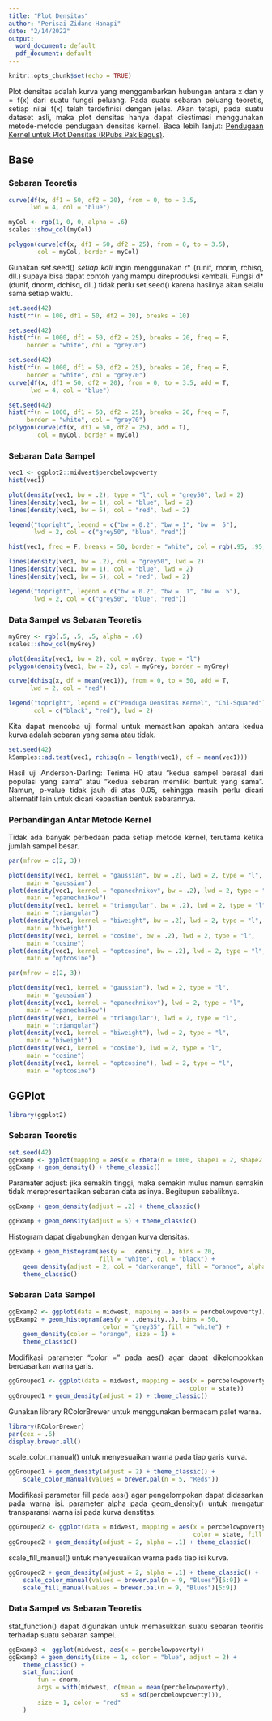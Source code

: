 ```yaml
---
title: "Plot Densitas"
author: "Perisai Zidane Hanapi"
date: "2/14/2022"
output:
  word_document: default
  pdf_document: default
---
```

```r
knitr::opts_chunk$set(echo = TRUE)
```
<style>
body {text-align: justify}
</style>

Plot densitas adalah kurva yang menggambarkan hubungan antara x dan y = f(x) dari suatu fungsi peluang. Pada suatu sebaran peluang teoretis, setiap nilai f(x) telah terdefinisi dengan jelas. Akan tetapi, pada suatu dataset asli, maka plot densitas hanya dapat diestimasi menggunakan metode-metode pendugaan densitas kernel. Baca lebih lanjut: [Pendugaan Kernel untuk Plot Densitas (RPubs Pak Bagus)](https://rpubs.com/bagusco/kerneldensity).

## Base
### Sebaran Teoretis

```r
curve(df(x, df1 = 50, df2 = 20), from = 0, to = 3.5,
      lwd = 4, col = "blue")
```

```r
myCol <- rgb(1, 0, 0, alpha = .6)
scales::show_col(myCol)
```

```r
polygon(curve(df(x, df1 = 50, df2 = 25), from = 0, to = 3.5),
        col = myCol, border = myCol)
```

Gunakan set.seed() *setiap kali* ingin menggunakan r* (runif, rnorm, rchisq, dll.) supaya bisa dapat contoh yang mampu direproduksi kembali. Fungsi d* (dunif, dnorm, dchisq, dll.) tidak perlu set.seed() karena hasilnya akan selalu sama setiap waktu.

```r
set.seed(42)
hist(rf(n = 100, df1 = 50, df2 = 20), breaks = 10)
```

```r
set.seed(42)
hist(rf(n = 1000, df1 = 50, df2 = 25), breaks = 20, freq = F,
     border = "white", col = "grey70")
```

```r
set.seed(42)
hist(rf(n = 1000, df1 = 50, df2 = 25), breaks = 20, freq = F,
     border = "white", col = "grey70")
curve(df(x, df1 = 50, df2 = 20), from = 0, to = 3.5, add = T,
      lwd = 4, col = "blue")
```

```r
set.seed(42)
hist(rf(n = 1000, df1 = 50, df2 = 25), breaks = 20, freq = F,
     border = "white", col = "grey70")
polygon(curve(df(x, df1 = 50, df2 = 25), add = T),
        col = myCol, border = myCol)
```


### Sebaran Data Sampel

```r
vec1 <- ggplot2::midwest$percbelowpoverty
hist(vec1)
```

```r
plot(density(vec1, bw = .2), type = "l", col = "grey50", lwd = 2)
lines(density(vec1, bw = 1), col = "blue", lwd = 2)
lines(density(vec1, bw = 5), col = "red", lwd = 2)

legend("topright", legend = c("bw = 0.2", "bw = 1", "bw =  5"),
       lwd = 2, col = c("grey50", "blue", "red"))
```

```r
hist(vec1, freq = F, breaks = 50, border = "white", col = rgb(.95, .95, 0, .6))

lines(density(vec1, bw = .2), col = "grey50", lwd = 2)
lines(density(vec1, bw = 1), col = "blue", lwd = 2)
lines(density(vec1, bw = 5), col = "red", lwd = 2)

legend("topright", legend = c("bw = 0.2", "bw =  1", "bw =  5"),
       lwd = 2, col = c("grey50", "blue", "red"))
```

### Data Sampel vs Sebaran Teoretis

```r
myGrey <- rgb(.5, .5, .5, alpha = .6)
scales::show_col(myGrey)
```

```r
plot(density(vec1, bw = 2), col = myGrey, type = "l")
polygon(density(vec1, bw = 2), col = myGrey, border = myGrey)

curve(dchisq(x, df = mean(vec1)), from = 0, to = 50, add = T,
      lwd = 2, col = "red")

legend("topright", legend = c("Penduga Densitas Kernel", "Chi-Squared"),
       col = c("black", "red"), lwd = 2)
```

Kita dapat mencoba uji formal untuk memastikan apakah antara kedua kurva adalah sebaran yang sama atau tidak.

```r
set.seed(42)
kSamples::ad.test(vec1, rchisq(n = length(vec1), df = mean(vec1)))
```

Hasil uji Anderson-Darling: Terima H0 atau "kedua sampel berasal dari populasi yang sama" atau "kedua sebaran memiliki bentuk yang sama". Namun, p-value tidak jauh di atas 0.05, sehingga masih perlu dicari alternatif lain untuk dicari kepastian bentuk sebarannya.

### Perbandingan Antar Metode Kernel

Tidak ada banyak perbedaan pada setiap metode kernel, terutama ketika jumlah sampel besar.

```r
par(mfrow = c(2, 3))

plot(density(vec1, kernel = "gaussian", bw = .2), lwd = 2, type = "l",
     main = "gaussian")
plot(density(vec1, kernel = "epanechnikov", bw = .2), lwd = 2, type = "l",
     main = "epanechnikov")
plot(density(vec1, kernel = "triangular", bw = .2), lwd = 2, type = "l",
     main = "triangular")
plot(density(vec1, kernel = "biweight", bw = .2), lwd = 2, type = "l",
     main = "biweight")
plot(density(vec1, kernel = "cosine", bw = .2), lwd = 2, type = "l",
     main = "cosine")
plot(density(vec1, kernel = "optcosine", bw = .2), lwd = 2, type = "l",
     main = "optcosine")
```

```r
par(mfrow = c(2, 3))

plot(density(vec1, kernel = "gaussian"), lwd = 2, type = "l",
     main = "gaussian")
plot(density(vec1, kernel = "epanechnikov"), lwd = 2, type = "l",
     main = "epanechnikov")
plot(density(vec1, kernel = "triangular"), lwd = 2, type = "l",
     main = "triangular")
plot(density(vec1, kernel = "biweight"), lwd = 2, type = "l",
     main = "biweight")
plot(density(vec1, kernel = "cosine"), lwd = 2, type = "l",
     main = "cosine")
plot(density(vec1, kernel = "optcosine"), lwd = 2, type = "l",
     main = "optcosine")
```

## GGPlot

```r
library(ggplot2)
```

### Sebaran Teoretis

```r
set.seed(42)
ggExamp <- ggplot(mapping = aes(x = rbeta(n = 1000, shape1 = 2, shape2 = 5)))
ggExamp + geom_density() + theme_classic()
```

Paramater adjust: jika semakin tinggi, maka semakin mulus namun semakin tidak merepresentasikan sebaran data aslinya. Begitupun sebaliknya.

```r
ggExamp + geom_density(adjust = .2) + theme_classic()
```

```r
ggExamp + geom_density(adjust = 5) + theme_classic()
```

Histogram dapat digabungkan dengan kurva densitas.

```r
ggExamp + geom_histogram(aes(y = ..density..), bins = 20,
                         fill = "white", col = "black") +
    geom_density(adjust = 2, col = "darkorange", fill = "orange", alpha = .6) +
    theme_classic()
```



### Sebaran Data Sampel

```r
ggExamp2 <- ggplot(data = midwest, mapping = aes(x = percbelowpoverty))
ggExamp2 + geom_histogram(aes(y = ..density..), bins = 50,
                          color = "grey35", fill = "white") +
    geom_density(color = "orange", size = 1) +
    theme_classic()
```

Modifikasi parameter "color =" pada aes() agar dapat dikelompokkan berdasarkan warna garis.

```r
ggGrouped1 <- ggplot(data = midwest, mapping = aes(x = percbelowpoverty,
                                                  color = state))
ggGrouped1 + geom_density(adjust = 2) + theme_classic()
```

Gunakan library RColorBrewer untuk menggunakan bermacam palet warna.

```r
library(RColorBrewer)
par(cex = .6)
display.brewer.all()
```

scale_color_manual() untuk menyesuaikan warna pada tiap garis kurva.

```r
ggGrouped1 + geom_density(adjust = 2) + theme_classic() +
    scale_color_manual(values = brewer.pal(n = 5, "Reds"))
```

Modifikasi parameter fill pada aes() agar pengelompokan dapat didasarkan pada warna isi. parameter alpha pada geom_density() untuk mengatur transparansi warna isi pada kurva denstitas.

```r
ggGrouped2 <- ggplot(data = midwest, mapping = aes(x = percbelowpoverty,
                                                   color = state, fill = state))
ggGrouped2 + geom_density(adjust = 2, alpha = .1) + theme_classic()
```

scale_fill_manual() untuk menyesuaikan warna pada tiap isi kurva.

```r
ggGrouped2 + geom_density(adjust = 2, alpha = .1) + theme_classic() +
    scale_color_manual(values = brewer.pal(n = 9, "Blues")[5:9]) +
    scale_fill_manual(values = brewer.pal(n = 9, "Blues")[5:9])
```

### Data Sampel vs Sebaran Teoretis

stat_function() dapat digunakan untuk memasukkan suatu sebaran teoritis terhadap suatu sebaran sampel.

```r
ggExamp3 <- ggplot(midwest, aes(x = percbelowpoverty))
ggExamp3 + geom_density(size = 1, color = "blue", adjust = 2) +
    theme_classic() +
    stat_function(
        fun = dnorm,
        args = with(midwest, c(mean = mean(percbelowpoverty),
                               sd = sd(percbelowpoverty))),
        size = 1, color = "red"
    )
```
